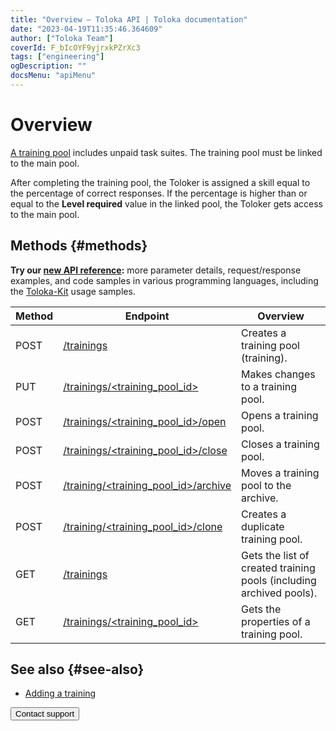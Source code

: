 ```yaml
---
title: "Overview — Toloka API | Toloka documentation"
date: "2023-04-19T11:35:46.364609"
author: ["Toloka Team"]
coverId: F_bIcOYF9yjrxkPZrXc3
tags: ["engineering"]
ogDescription: ""
docsMenu: "apiMenu"
---
```


# Overview

[A training pool](/docs/glossary#training-task) includes unpaid task suites. The training pool must be linked to the main pool.

After completing the training pool, the Toloker is assigned a skill equal to the percentage of correct responses. If the percentage is higher than or equal to the **Level required** value in the linked pool, the Toloker gets access to the main pool.

## Methods {#methods}

<Note mode="tip" title="Tip">

**Try our [new API reference](https://toloka.ai/docs/api/api-reference/#tag--training):** more parameter details, request/response examples, and code samples in various programming languages, including the [Toloka-Kit](/docs/toloka-kit/) usage samples.

</Note>

Method | Endpoint | Overview
----- | ----- | -----
POST | [/trainings](/docs/api/create-training) | Creates a training pool (training).
PUT | [/trainings/<training_pool_id>](/docs/api/edit-training) | Makes changes to a training pool.
POST | [/trainings/<training_pool_id>/open](/docs/api/open-training) | Opens a training pool.
POST | [/trainings/<training_pool_id>/close](/docs/api/close-training) | Closes a training pool.
POST | [/training/<training_pool_id>/archive](/docs/api/archive-training) | Moves a training pool to the archive.
POST | [/training/<training_pool_id>/clone](/docs/api/clone-training) | Creates a duplicate training pool.
GET | [/trainings](/docs/api/get-training-list) | Gets the list of created training pools (including archived pools).
GET | [/trainings/<training_pool_id>](/docs/api/get-training) | Gets the properties of a training pool.

## See also {#see-also}

- [Adding a training](/docs/guide/train)

<Button themeColor="light" view="default" size="l" type="link" url="/docs/guide/troubleshooting/support?form-source=api-training">Contact support</Button>